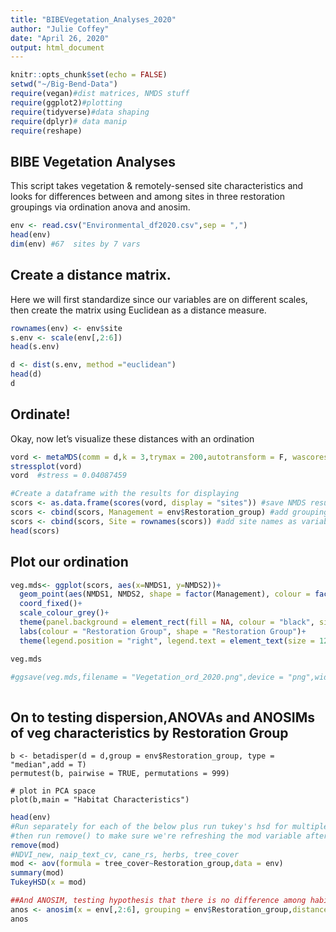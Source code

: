 ```yaml
---
title: "BIBEVegetation_Analyses_2020"
author: "Julie Coffey"
date: "April 26, 2020"
output: html_document
---
```


```r
knitr::opts_chunk$set(echo = FALSE)
setwd("~/Big-Bend-Data")
require(vegan)#dist matrices, NMDS stuff
require(ggplot2)#plotting
require(tidyverse)#data shaping
require(dplyr)# data manip
require(reshape)
```

## BIBE Vegetation Analyses

This script takes vegetation & remotely-sensed site characteristics and looks for differences between and among sites in three restoration groupings via ordination anova and anosim.

```r
env <- read.csv("Environmental_df2020.csv",sep = ",")
head(env)
dim(env) #67  sites by 7 vars
```

## Create a distance matrix. 

Here we will first standardize since our variables are on different scales, then create the matrix using Euclidean as a distance measure.

```r
rownames(env) <- env$site
s.env <- scale(env[,2:6])
head(s.env)

d <- dist(s.env, method ="euclidean")
head(d)
d
```

## Ordinate!
Okay, now let's visualize these distances with an ordination 

```r
vord <- metaMDS(comm = d,k = 3,trymax = 200,autotransform = F, wascores = T)
stressplot(vord)
vord  #stress = 0.04087459

#Create a dataframe with the results for displaying
scors <- as.data.frame(scores(vord, display = "sites")) #save NMDS results into dataframe
scors <- cbind(scors, Management = env$Restoration_group) #add grouping variable "Management" to dataframe
scors <- cbind(scors, Site = rownames(scors)) #add site names as variable if you want to display on plot
head(scors)

```
## Plot our ordination

```r
veg.mds<- ggplot(scors, aes(x=NMDS1, y=NMDS2))+ 
  geom_point(aes(NMDS1, NMDS2, shape = factor(Management), colour = factor(Management)), size = 3)+   
  coord_fixed()+
  scale_colour_grey()+
  theme(panel.background = element_rect(fill = NA, colour = "black", size = 1, linetype = "solid"))+
  labs(colour = "Restoration Group", shape = "Restoration Group")+ 
  theme(legend.position = "right", legend.text = element_text(size = 12), legend.title = element_text(size = 12), axis.text = element_text(size = 10)) 

veg.mds

#ggsave(veg.mds,filename = "Vegetation_ord_2020.png",device = "png",width = 8,height = 5,units = "in",dpi = 320)
       
```
## On to testing dispersion,ANOVAs and ANOSIMs of veg characteristics by Restoration Group

```betadisper
b <- betadisper(d = d,group = env$Restoration_group, type = "median",add = T)
permutest(b, pairwise = TRUE, permutations = 999)

# plot in PCA space
plot(b,main = "Habitat Characteristics")

```

```r
head(env)
#Run separately for each of the below plus run tukey's hsd for multiple comparisons correction
#then run remove() to make sure we're refreshing the mod variable after each run.
remove(mod)
#NDVI_new, naip_text_cv, cane_rs, herbs, tree_cover
mod <- aov(formula = tree_cover~Restoration_group,data = env)
summary(mod)
TukeyHSD(x = mod)

##And ANOSIM, testing hypothesis that there is no difference among habitat characteristics 
anos <- anosim(x = env[,2:6], grouping = env$Restoration_group,distance = 'euclidean',permutations = 999)
anos

```
